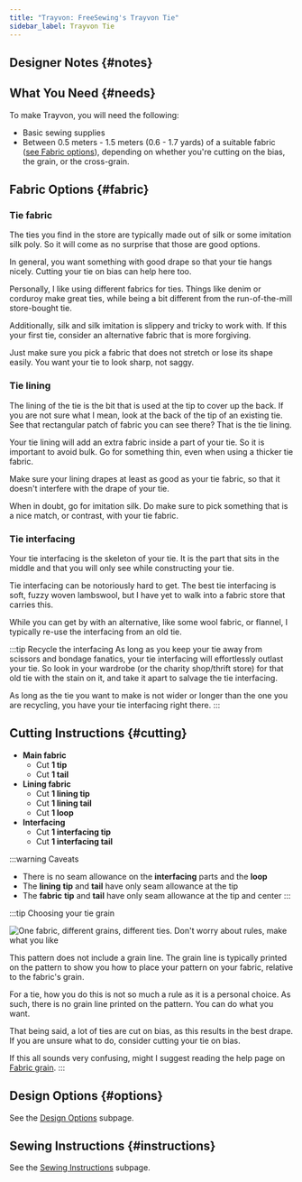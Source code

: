 ```yaml
---
title: "Trayvon: FreeSewing's Trayvon Tie"
sidebar_label: Trayvon Tie
---
```



<DocusaurusDoc>
  <DesignInfo design="shin" noDocsLink />
</DocusaurusDoc>

## Designer Notes {#notes}

<Notes />

## What You Need {#needs}

To make Trayvon, you will need the following:

- Basic sewing supplies
- Between 0.5 meters - 1.5 meters (0.6 - 1.7 yards) of a suitable fabric ([see
  Fabric options](#fabric)), depending on whether you're cutting on the bias,
  the grain, or the cross-grain.

## Fabric Options {#fabric}

### Tie fabric

The ties you find in the store are typically made out of silk or some imitation
silk poly. So it will come as no surprise that those are good options.

In general, you want something with good drape so that your tie hangs nicely.
Cutting your tie on bias can help here too.

Personally, I like using different fabrics for ties. Things like denim or
corduroy make great ties, while being a bit different from the run-of-the-mill
store-bought tie.

Additionally, silk and silk imitation is slippery and tricky to work with. If
this your first tie, consider an alternative fabric that is more forgiving.

Just make sure you pick a fabric that does not stretch or lose its shape
easily. You want your tie to look sharp, not saggy.

### Tie lining

The lining of the tie is the bit that is used at the tip to cover up the back.
If you are not sure what I mean, look at the back of the tip of an existing
tie. See that rectangular patch of fabric you can see there? That is the tie
lining.

Your tie lining will add an extra fabric inside a part of your tie. So it is
important to avoid bulk. Go for something thin, even when using a thicker tie
fabric.

Make sure your lining drapes at least as good as your tie fabric, so that it
doesn't interfere with the drape of your tie.

When in doubt, go for imitation silk. Do make sure to pick something that is a
nice match, or contrast, with your tie fabric.

### Tie interfacing

Your tie interfacing is the skeleton of your tie. It is the part that sits in
the middle and that you will only see while constructing your tie.

Tie interfacing can be notoriously hard to get. The best tie interfacing is
soft, fuzzy woven lambswool, but I have yet to walk into a fabric store that
carries this.

While you can get by with an alternative, like some wool fabric, or flannel, I
typically re-use the interfacing from an old tie.

:::tip Recycle the interfacing
As long as you keep your tie away from scissors and bondage fanatics, your tie
interfacing will effortlessly outlast your tie. So look in your wardrobe (or
the charity shop/thrift store) for that old tie with the stain on it, and take
it apart to salvage the tie interfacing.

As long as the tie you want to make is not wider or longer than the one you are
recycling, you have your tie interfacing right there.
:::

## Cutting Instructions {#cutting}

- **Main fabric**
  - Cut **1 tip**
  - Cut **1 tail**
- **Lining fabric**
  - Cut **1 lining tip**
  - Cut **1 lining tail**
  - Cut **1 loop**
- **Interfacing**
  - Cut **1 interfacing tip**
  - Cut **1 interfacing tail**

:::warning Caveats

- There is no seam allowance on the **interfacing** parts and the **loop**
- The **lining** **tip** and **tail** have only seam allowance at the tip
- The **fabric** **tip** and **tail** have only seam allowance at the tip and center
  :::

:::tip Choosing your tie grain

![One fabric, different grains, different ties. Don't worry about rules, make
what you like](tie-grain.png)

This pattern does not include a grain line. The grain line is typically printed
on the pattern to show you how to place your pattern on your fabric, relative
to the fabric's grain.

For a tie, how you do this is not so much a rule as it is a personal choice. As
such, there is no grain line printed on the pattern. You can do what you want.

That being said, a lot of ties are cut on bias, as this results in the best
drape. If you are unsure what to do, consider cutting your tie on bias.

If this all sounds very confusing, might I suggest reading the help page on
[Fabric grain](/docs/sewing/fabric-grain).
:::

## Design Options {#options}

<MiniTip>See the [Design Options](/docs/designs/trayvon/options/) subpage.</MiniTip>

## Sewing Instructions {#instructions}

<MiniTip>See the [Sewing Instructions](/docs/designs/trayvon/instructions/) subpage.</MiniTip>
